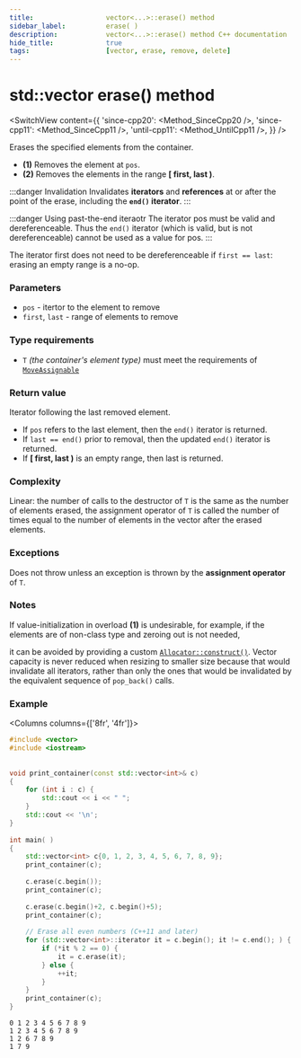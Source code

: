 ```yaml
---
title:					vector<...>::erase() method
sidebar_label:			erase( )
description:			vector<...>::erase() method C++ documentation
hide_title:				true
tags:					[vector, erase, remove, delete]
---
```



<!-- Terms -->

<!----------------- Codes ---------------------->

<!-- erase() -->

# std::vector erase() method

<SwitchView content={{
    'since-cpp20': <Method_SinceCpp20 />,
    'since-cpp11': <Method_SinceCpp11 />,
    'until-cpp11': <Method_UntilCpp11 />,
}} />

Erases the specified elements from the container.
 - **(1)** Removes the element at `pos`.
 - **(2)** Removes the elements in the range **[ first, last )**.

:::danger Invalidation
Invalidates **iterators** and **references** at or after the point of the erase, including the **`end()` iterator**.
:::

:::danger Using past-the-end iteraotr
The iterator pos must be valid and dereferenceable.
Thus the `end()` iterator (which is valid, but is not dereferenceable) cannot be used as a value for pos.
:::

The iterator first does not need to be dereferenceable if `first == last`: erasing an empty range is a no-op.

### Parameters

 - `pos` - itertor to the element to remove
 - `first`, `last` - range of elements to remove
 
### Type requirements
 
 - `T` *(the container's element type)* must meet the requirements of [`MoveAssignable`](/docs/named_req/MoveAssignable)

### Return value

Iterator following the last removed element.

 - If `pos` refers to the last element, then the `end()` iterator is returned.
 - If `last == end()` prior to removal, then the updated `end()` iterator is returned.
 - If **[ first, last )** is an empty range, then last is returned.

### Complexity
Linear: the number of calls to the destructor of `T` is the same as the number of elements erased,
the assignment operator of `T` is called the number of times equal to the number of elements in the vector after the erased elements.

### Exceptions

Does not throw unless an exception is thrown by the **assignment operator** of `T`.

### Notes

If value-initialization in overload **(1)** is undesirable, for example, if the elements are of non-class type and zeroing out is not needed,
<!-- TODO add a link here -->
it can be avoided by providing a custom [`Allocator::construct()`](#).
Vector capacity is never reduced when resizing to smaller size because that would invalidate all iterators,
rather than only the ones that would be invalidated by the equivalent sequence of `pop_back()` calls.

### Example

<Columns columns={['8fr', '4fr']}>
<div>

```cpp title='Main.cpp' showLineNumbers
#include <vector>
#include <iostream>
 
 
void print_container(const std::vector<int>& c) 
{
    for (int i : c) {
        std::cout << i << " ";
    }
    std::cout << '\n';
}
 
int main( )
{
    std::vector<int> c{0, 1, 2, 3, 4, 5, 6, 7, 8, 9};
    print_container(c);
 
    c.erase(c.begin());
    print_container(c);
 
    c.erase(c.begin()+2, c.begin()+5);
    print_container(c);
 
    // Erase all even numbers (C++11 and later)
    for (std::vector<int>::iterator it = c.begin(); it != c.end(); ) {
        if (*it % 2 == 0) {
            it = c.erase(it);
        } else {
            ++it;
        }
    }
    print_container(c);
}
```

</div>
<div>

```plaintext title="Output"
0 1 2 3 4 5 6 7 8 9
1 2 3 4 5 6 7 8 9
1 2 6 7 8 9
1 7 9
```

</div>
</Columns>
